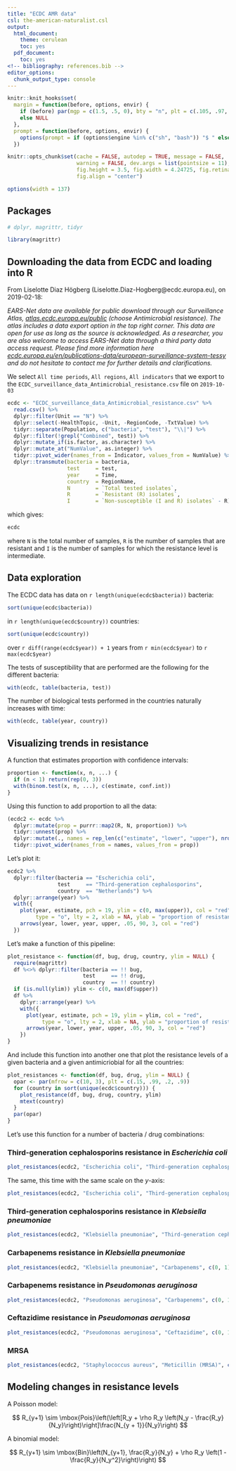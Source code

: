 ```yaml
---
title: "ECDC AMR data"
csl: the-american-naturalist.csl
output:
  html_document:
    theme: cerulean
    toc: yes
  pdf_document:
    toc: yes
<!-- bibliography: references.bib -->
editor_options: 
  chunk_output_type: console
---
```


<!--
IMAGES:
Insert them with: ![alt text](image.png)
You can also resize them if needed: convert image.png -resize 50% image.png
If you want to center the image, go through HTML code:
<div style="text-align:center"><img src ="image.png"/></div>

REFERENCES:
For references: Put all the bibTeX references in the file "references.bib"
in the current folder and cite the references as @key or [@key] in the text.
Uncomment the bibliography field in the above header and put a "References"
title wherever you want to display the reference list.
-->

<style type="text/css">
.main-container {
  max-width: 1370px;
  margin-left: auto;
  margin-right: auto;
}
</style>

```r
knitr::knit_hooks$set(
  margin = function(before, options, envir) {
    if (before) par(mgp = c(1.5, .5, 0), bty = "n", plt = c(.105, .97, .13, .97))
    else NULL
  },
  prompt = function(before, options, envir) {
    options(prompt = if (options$engine %in% c("sh", "bash")) "$ " else "> ")
  })

knitr::opts_chunk$set(cache = FALSE, autodep = TRUE, message = FALSE,
                      warning = FALSE, dev.args = list(pointsize = 11),
                      fig.height = 3.5, fig.width = 4.24725, fig.retina = 2,
                      fig.align = "center")

options(width = 137)
```

## Packages

```r
# dplyr, magrittr, tidyr
```


```r
library(magrittr)
```


## Downloading the data from ECDC and loading into R

From Liselotte Diaz Högberg (Liselotte.Diaz-Hogberg@ecdc.europa.eu), on
2019-02-18:

*EARS-Net data are available for public download through our Surveillance Atlas,
[atlas.ecdc.europa.eu/public](https://atlas.ecdc.europa.eu/public) (choose
Antimicrobial resistance). The atlas includes a data export option in the top
right corner. This data are open for use as long as the source is acknowledged.
As a researcher, you are also welcome to access EARS-Net data through a third
party data access request. Please find more information here [ecdc.europa.eu/en/publications-data/european-surveillance-system-tessy](https://ecdc.europa.eu/en/publications-data/european-surveillance-system-tessy)
and do not hesitate to contact me for further details and clarifications.*

We select `All time periods`, `All regions`, `All indicators` that we export to
the `ECDC_surveillance_data_Antimicrobial_resistance.csv` file on `2019-10-03`

```r
ecdc <- "ECDC_surveillance_data_Antimicrobial_resistance.csv" %>% 
  read.csv() %>% 
  dplyr::filter(Unit == "N") %>% 
  dplyr::select(-HealthTopic, -Unit, -RegionCode, -TxtValue) %>% 
  tidyr::separate(Population, c("bacteria", "test"), "\\|") %>% 
  dplyr::filter(!grepl("Combined", test)) %>% 
  dplyr::mutate_if(is.factor, as.character) %>% 
  dplyr::mutate_at("NumValue", as.integer) %>% 
  tidyr::pivot_wider(names_from = Indicator, values_from = NumValue) %>% 
  dplyr::transmute(bacteria = bacteria,
                   test     = test,
                   year     = Time,
                   country  = RegionName,
                   N        = `Total tested isolates`,
                   R        = `Resistant (R) isolates`,
                   I        = `Non-susceptible (I and R) isolates` - R)
```

which gives:

```r
ecdc
```

where `N` is the total number of samples, `R` is the number of samples that are
resistant and `I` is the number of samples for which the resistance level is
intermediate.

## Data exploration

The ECDC data has data on `r length(unique(ecdc$bacteria))` bacteria:

```r
sort(unique(ecdc$bacteria))
```

in `r length(unique(ecdc$country))` countries:

```r
sort(unique(ecdc$country))
```

over `r diff(range(ecdc$year)) + 1` years from `r min(ecdc$year)` to
`r max(ecdc$year)`

The tests of susceptibility that are performed are the following for the
different bacteria:

```r
with(ecdc, table(bacteria, test))
```

The number of biological tests performed in the countries naturally increases
with time:

```r
with(ecdc, table(year, country))
```


## Visualizing trends in resistance

A function that estimates proportion with confidence intervals:

```r
proportion <- function(x, n, ...) {
  if (n < 1) return(rep(0, 3))
  with(binom.test(x, n, ...), c(estimate, conf.int))
}
```

Using this function to add proportion to all the data:

```r
(ecdc2 <- ecdc %>% 
  dplyr::mutate(prop = purrr::map2(R, N, proportion)) %>% 
  tidyr::unnest(prop) %>% 
  dplyr::mutate(., names = rep_len(c("estimate", "lower", "upper"), nrow(.))) %>% 
  tidyr::pivot_wider(names_from = names, values_from = prop))
```

Let's plot it:

```r
ecdc2 %>% 
  dplyr::filter(bacteria == "Escherichia coli",
                test     == "Third-generation cephalosporins",
                country  == "Netherlands") %>% 
  dplyr::arrange(year) %>% 
  with({
    plot(year, estimate, pch = 19, ylim = c(0, max(upper)), col = "red",
         type = "o", lty = 2, xlab = NA, ylab = "proportion of resistance")
    arrows(year, lower, year, upper, .05, 90, 3, col = "red")
  })
```

Let's make a function of this pipeline:

```r
plot_resistance <- function(df, bug, drug, country, ylim = NULL) {
  require(magrittr)
  df %<>% dplyr::filter(bacteria == !! bug,
                        test     == !! drug,
                        country  == !! country)
  if (is.null(ylim)) ylim <- c(0, max(df$upper))
  df %>%
    dplyr::arrange(year) %>% 
    with({
      plot(year, estimate, pch = 19, ylim = ylim, col = "red",
           type = "o", lty = 2, xlab = NA, ylab = "proportion of resistance")
      arrows(year, lower, year, upper, .05, 90, 3, col = "red")
    })
}
```

And include this function into another one that plot the resistance levels of a
given bacteria and a given antimicriobial for all the countries:

```r
plot_resistances <- function(df, bug, drug, ylim = NULL) {
  opar <- par(mfrow = c(10, 3), plt = c(.15, .99, .2, .9))
  for (country in sort(unique(ecdc$country))) {
    plot_resistance(df, bug, drug, country, ylim)
    mtext(country)
  }
  par(opar)
}
```

Let's use this function for a number of bacteria / drug combinations:

### Third-generation cephalosporins resistance in *Escherichia coli*

```r
plot_resistances(ecdc2, "Escherichia coli", "Third-generation cephalosporins")
```

The same, this time with the same scale on the $y$-axis:

```r
plot_resistances(ecdc2, "Escherichia coli", "Third-generation cephalosporins", c(0, .5))
```

### Third-generation cephalosporins resistance in *Klebsiella pneumoniae*

```r
plot_resistances(ecdc2, "Klebsiella pneumoniae", "Third-generation cephalosporins", c(0, 1))
```

### Carbapenems resistance in *Klebsiella pneumoniae*

```r
plot_resistances(ecdc2, "Klebsiella pneumoniae", "Carbapenems", c(0, 1))
```

### Carbapenems resistance in *Pseudomonas aeruginosa*

```r
plot_resistances(ecdc2, "Pseudomonas aeruginosa", "Carbapenems", c(0, 1))
```

### Ceftazidime resistance in *Pseudomonas aeruginosa*

```r
plot_resistances(ecdc2, "Pseudomonas aeruginosa", "Ceftazidime", c(0, 1))
```

### MRSA

```r
plot_resistances(ecdc2, "Staphylococcus aureus", "Meticillin (MRSA)", c(0, 1))
```


## Modeling changes in resistance levels

A Poisson model:

$$
R_{y+1} \sim \mbox{Pois}\left(\left[R_y + \rho R_y \left(N_y - \frac{R_y}{N_y}\right)\right]\frac{N_{y + 1}}{N_y}\right)
$$

A binomial model:

$$
R_{y+1} \sim \mbox{Bin}\left(N_{y+1}, \frac{R_y}{N_y} + \rho R_y \left(1 - \frac{R_y}{N_y^2}\right)\right)
$$
